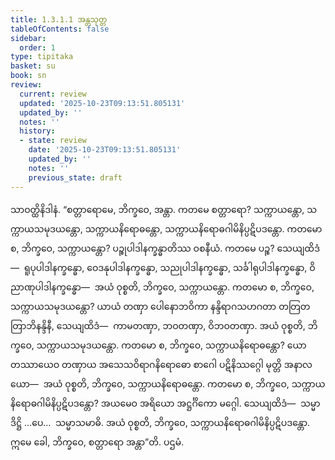 ```yaml
---
title: 1.3.1.1 အန္တသုတ္တ
tableOfContents: false
sidebar:
  order: 1
type: tipitaka
basket: su
book: sn
review:
  current: review
  updated: '2025-10-23T09:13:51.805131'
  updated_by: ''
  notes: ''
  history:
  - state: review
    date: '2025-10-23T09:13:51.805131'
    updated_by: ''
    notes: ''
    previous_state: draft
---
```



<ReviewStatus review={frontmatter.review} showDetails={true} />

<HypothesisAnnotation frontmatter={frontmatter} />

<DynamicBreadcrumb />

<Division number="103" book="sn" e="ch" v="18" p="296">

<Paragraph number="655" book="sn">
သာဝတ္ထိနိဒါနံ. “စတ္တာရောမေ, ဘိက္ခဝေ, အန္တာ. ကတမေ စတ္တာရော? သက္ကာယန္တော, သက္ကာယသမုဒယန္တော, သက္ကာယနိရောဓန္တော, သက္ကာယနိရောဓဂါမိနိပ္ပဋိပဒန္တော. ကတမော စ, ဘိက္ခဝေ, သက္ကာယန္တော? ပဉ္စုပါဒါနက္ခန္ဓာတိဿ ဝစနီယံ. ကတမေ ပဉ္စ? သေယျထိဒံ—  ရူပုပါဒါနက္ခန္ဓော, ဝေဒနုပါဒါနက္ခန္ဓော, သညုပါဒါနက္ခန္ဓော, သင်္ခါရုပါဒါနက္ခန္ဓော, ဝိညာဏုပါဒါနက္ခန္ဓော—  အယံ ဝုစ္စတိ, ဘိက္ခဝေ, သက္ကာယန္တော.
</Paragraph>

<Paragraph number="656" book="sn">
ကတမော စ, ဘိက္ခဝေ, သက္ကာယသမုဒယန္တော? ယာယံ တဏှာ ပေါနောဘဝိကာ နန္ဒိရာဂသဟဂတာ တတြတတြာဘိနန္ဒိနီ, သေယျထိဒံ—  ကာမတဏှာ, ဘဝတဏှာ, ဝိဘဝတဏှာ. အယံ ဝုစ္စတိ, ဘိက္ခဝေ, သက္ကာယသမုဒယန္တော.
</Paragraph>

<Paragraph number="657" book="sn">
ကတမော စ, ဘိက္ခဝေ, သက္ကာယနိရောဓန္တော? ယော တဿာယေဝ တဏှာယ အသေသဝိရာဂနိရောဓော စာဂေါ ပဋိနိဿဂ္ဂေါ မုတ္တိ အနာလယော—  အယံ ဝုစ္စတိ, ဘိက္ခဝေ, သက္ကာယနိရောဓန္တော.
</Paragraph>

<Paragraph number="658" book="sn">
ကတမော စ, ဘိက္ခဝေ, သက္ကာယနိရောဓဂါမိနိပ္ပဋိပဒန္တော? အယမေဝ အရိယော အဋ္ဌင်္ဂိကော မဂ္ဂေါ. သေယျထိဒံ—  သမ္မာဒိဋ္ဌိ …ပေ…  သမ္မာသမာဓိ. အယံ ဝုစ္စတိ, ဘိက္ခဝေ, သက္ကာယနိရောဓဂါမိနိပ္ပဋိပဒန္တော. ဣမေ ခေါ, ဘိက္ခဝေ, စတ္တာရော အန္တာ”တိ.

</Paragraph>
</Division>

<Paragraph number="659" type="center" book="sn">
ပဌမံ.
</Paragraph>
